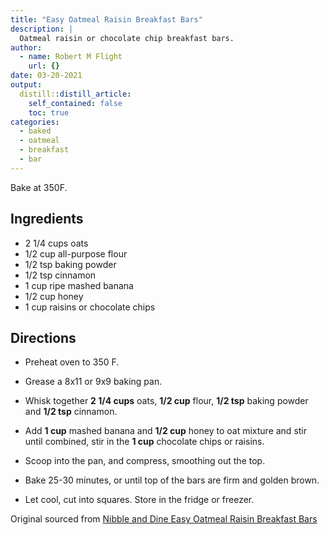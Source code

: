```yaml
---
title: "Easy Oatmeal Raisin Breakfast Bars"
description: |
  Oatmeal raisin or chocolate chip breakfast bars.
author:
  - name: Robert M Flight
    url: {}
date: 03-20-2021
output:
  distill::distill_article:
    self_contained: false
    toc: true
categories:
  - baked
  - oatmeal
  - breakfast
  - bar
---
```


Bake at 350F.

## Ingredients

* 2 1/4 cups oats
* 1/2 cup all-purpose flour
* 1/2 tsp baking powder
* 1/2 tsp cinnamon
* 1 cup ripe mashed banana
* 1/2 cup honey
* 1 cup raisins or chocolate chips

## Directions

* Preheat oven to 350 F.
* Grease a 8x11 or 9x9 baking pan.

* Whisk together **2 1/4 cups** oats, **1/2 cup** flour, **1/2 tsp** baking powder and **1/2 tsp** cinnamon.
* Add **1 cup** mashed banana and **1/2 cup** honey to oat mixture and stir until combined, stir in the **1 cup** chocolate chips or raisins.
* Scoop into the pan, and compress, smoothing out the top.
* Bake 25-30 minutes, or until top of the bars are firm and golden brown.
* Let cool, cut into squares. Store in the fridge or freezer.

Original sourced from [Nibble and Dine Easy Oatmeal Raisin Breakfast Bars](https://nibbleanddine.com/easy-oatmeal-raisin-breakfast-bars/?fbclid=IwAR3SFGy_rPVgo1Nc6ybOZBULJYDPGY0W_yO7ST1HOV6uYDDHG3p1AZJO8U0#tasty-recipes-3178)
